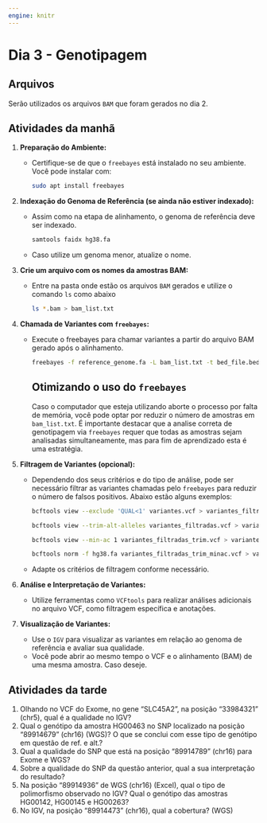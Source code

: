 ```yaml
---
engine: knitr
---
```


# Dia 3 - Genotipagem {.unnumbered}

## Arquivos

Serão utilizados os arquivos `BAM` que foram gerados no dia 2.

## Atividades da manhã

1.  **Preparação do Ambiente:**

    -   Certifique-se de que o `freebayes` está instalado no seu ambiente. Você pode instalar com:

        ```bash
        sudo apt install freebayes
        ```

2.  **Indexação do Genoma de Referência (se ainda não estiver indexado):**

    -   Assim como na etapa de alinhamento, o genoma de referência deve ser indexado.

        ```bash
        samtools faidx hg38.fa
        ```

    -   Caso utilize um genoma menor, atualize o nome.

3.  **Crie um arquivo com os nomes da amostras BAM:**

    -   Entre na pasta onde estão os arquivos `BAM` gerados e utilize o comando `ls` como abaixo

        ```bash
        ls *.bam > bam_list.txt
        ```

4.  **Chamada de Variantes com `freebayes`:**

    -   Execute o freebayes para chamar variantes a partir do arquivo BAM gerado após o alinhamento.

        ```bash
        freebayes -f reference_genome.fa -L bam_list.txt -t bed_file.bed > variantes.vcf
        ```

        ::: callout-warning
        ## Otimizando o uso do `freebayes`

        Caso o computador que esteja utilizando aborte o processo por falta de memória, você pode optar por reduzir o número de amostras em `bam_list.txt`. É importante destacar que a analise correta de genotipagem via `freebayes` requer que todas as amostras sejam analisadas simultaneamente, mas para fim de aprendizado esta é uma estratégia.
        :::

5.  **Filtragem de Variantes (opcional):**

    -   Dependendo dos seus critérios e do tipo de análise, pode ser necessário filtrar as variantes chamadas pelo `freebayes` para reduzir o número de falsos positivos. Abaixo estão alguns exemplos:

        ```bash
        bcftools view --exclude 'QUAL<1' variantes.vcf > variantes_filtradas.vcf

        bcftools view --trim-alt-alleles variantes_filtradas.vcf > variantes_filtradas_trim.vcf

        bcftools view --min-ac 1 variantes_filtradas_trim.vcf > variantes_filtradas_trim_minac.vcf

        bcftools norm -f hg38.fa variantes_filtradas_trim_minac.vcf > variantes_filtradas_trim_minac_norm.vcf
        ```

    -   Adapte os critérios de filtragem conforme necessário.

6.  **Análise e Interpretação de Variantes:**

    -   Utilize ferramentas como `VCFtools` para realizar análises adicionais no arquivo VCF, como filtragem específica e anotações.

7.  **Visualização de Variantes:**

    -   Use o `IGV` para visualizar as variantes em relação ao genoma de referência e avaliar sua qualidade.
    -   Você pode abrir ao mesmo tempo o VCF e o alinhamento (BAM) de uma mesma amostra. Caso deseje.

<!-- 7.  **Anotação de Variantes:** -->

<!--     -   Anote as variantes chamadas usando ferramentas como ANNOVAR, Variant Effect Predictor (VEP) ou AnnovarR. -->

## Atividades da tarde

1.  Olhando no VCF do Exome, no gene "SLC45A2", na posição "33984321" (chr5), qual é a qualidade no IGV?
2.  Qual o genótipo da amostra HG00463 no SNP localizado na posição "89914679" (chr16) (WGS)? O que se conclui com esse tipo de genótipo em questão de ref. e alt.?
3.  Qual a qualidade do SNP que está na posição "89914789" (chr16) para Exome e WGS?
4.  Sobre a qualidade do SNP da questão anterior, qual a sua interpretação do resultado?
5.  Na posição "89914936" de WGS (chr16) (Excel), qual o tipo de polimorfismo observado no IGV? Qual o genótipo das amostras HG00142, HG00145 e HG00263?
6.  No IGV, na posição "89914473" (chr16), qual a cobertura? (WGS)
